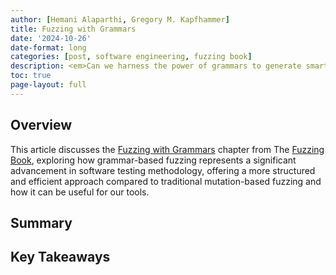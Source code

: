 ```yaml
---
author: [Hemani Alaparthi, Gregory M. Kapfhammer]
title: Fuzzing with Grammars
date: '2024-10-26'
date-format: long
categories: [post, software engineering, fuzzing book]
description: <em>Can we harness the power of grammars to generate smarter fuzzed inputs<</em>
toc: true
page-layout: full
---
```


## Overview

This article discusses the [Fuzzing with Grammars]() chapter from The [Fuzzing Book](), exploring how grammar-based fuzzing represents a significant advancement in software testing methodology, offering a more structured and efficient approach compared to traditional mutation-based fuzzing and how it can be useful for our tools.

## Summary


## Key Takeaways